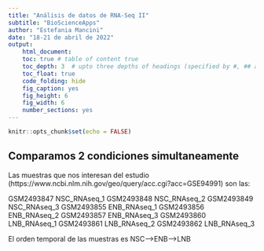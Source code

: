 ```yaml
---
title: "Análisis de datos de RNA-Seq II"
subtitle: "BioScienceApps"
author: "Estefania Mancini"
date: "18-21 de abril de 2022"
output:
    html_document:
    toc: true # table of content true
    toc_depth: 3  # upto three depths of headings (specified by #, ## and ###)
    toc_float: true
    code_folding: hide
    fig_caption: yes
    fig_height: 6
    fig_width: 6
    number_sections: yes
---
```


```r
knitr::opts_chunk$set(echo = FALSE)
```


## Comparamos 2 condiciones simultaneamente

Las muestras que nos interesan del estudio (https://www.ncbi.nlm.nih.gov/geo/query/acc.cgi?acc=GSE94991) son las:

GSM2493847     NSC_RNAseq_1
GSM2493848     NSC_RNAseq_2
GSM2493849     NSC_RNAseq_3
GSM2493855     ENB_RNAseq_1
GSM2493856     ENB_RNAseq_2
GSM2493857     ENB_RNAseq_3
GSM2493860     LNB_RNAseq_1
GSM2493861     LNB_RNAseq_2
GSM2493862     LNB_RNAseq_3

El orden temporal de las muestras es NSC-->ENB-->LNB

